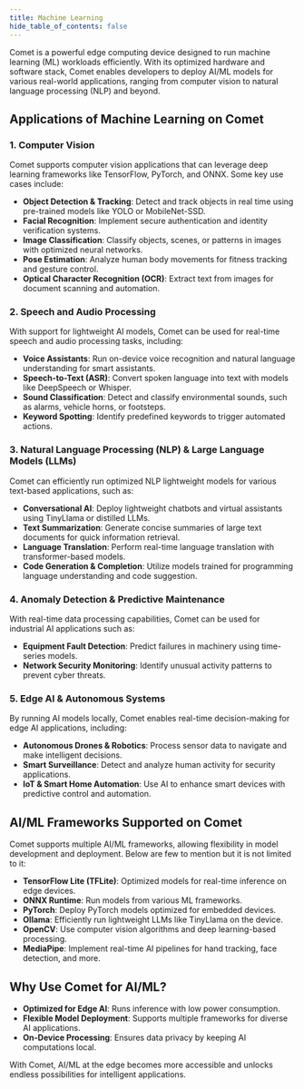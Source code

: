 ```yaml
---
title: Machine Learning 
hide_table_of_contents: false
---
```


Comet is a powerful edge computing device designed to run machine learning (ML) workloads efficiently. With its optimized hardware and software stack, Comet enables developers to deploy AI/ML models for various real-world applications, ranging from computer vision to natural language processing (NLP) and beyond.

## Applications of Machine Learning on Comet

### 1. **Computer Vision**
Comet supports computer vision applications that can leverage deep learning frameworks like TensorFlow, PyTorch, and ONNX. Some key use cases include:

- **Object Detection & Tracking**: Detect and track objects in real time using pre-trained models like YOLO or MobileNet-SSD.
- **Facial Recognition**: Implement secure authentication and identity verification systems.
- **Image Classification**: Classify objects, scenes, or patterns in images with optimized neural networks.
- **Pose Estimation**: Analyze human body movements for fitness tracking and gesture control.
- **Optical Character Recognition (OCR)**: Extract text from images for document scanning and automation.

### 2. **Speech and Audio Processing**
With support for lightweight AI models, Comet can be used for real-time speech and audio processing tasks, including:

- **Voice Assistants**: Run on-device voice recognition and natural language understanding for smart assistants.
- **Speech-to-Text (ASR)**: Convert spoken language into text with models like DeepSpeech or Whisper.
- **Sound Classification**: Detect and classify environmental sounds, such as alarms, vehicle horns, or footsteps.
- **Keyword Spotting**: Identify predefined keywords to trigger automated actions.

### 3. **Natural Language Processing (NLP) & Large Language Models (LLMs)**
Comet can efficiently run optimized NLP lightweight models for various text-based applications, such as:

- **Conversational AI**: Deploy lightweight chatbots and virtual assistants using TinyLlama or distilled LLMs.
- **Text Summarization**: Generate concise summaries of large text documents for quick information retrieval.
- **Language Translation**: Perform real-time language translation with transformer-based models.
- **Code Generation & Completion**: Utilize models trained for programming language understanding and code suggestion.

### 4. **Anomaly Detection & Predictive Maintenance**
With real-time data processing capabilities, Comet can be used for industrial AI applications such as:

- **Equipment Fault Detection**: Predict failures in machinery using time-series models.
- **Network Security Monitoring**: Identify unusual activity patterns to prevent cyber threats.

### 5. **Edge AI & Autonomous Systems**
By running AI models locally, Comet enables real-time decision-making for edge AI applications, including:

- **Autonomous Drones & Robotics**: Process sensor data to navigate and make intelligent decisions.
- **Smart Surveillance**: Detect and analyze human activity for security applications.
- **IoT & Smart Home Automation**: Use AI to enhance smart devices with predictive control and automation.

## AI/ML Frameworks Supported on Comet
Comet supports multiple AI/ML frameworks, allowing flexibility in model development and deployment. Below are few to mention but it is not limited to it:

- **TensorFlow Lite (TFLite)**: Optimized models for real-time inference on edge devices.
- **ONNX Runtime**: Run models from various ML frameworks.
- **PyTorch**: Deploy PyTorch models optimized for embedded devices.
- **Ollama**: Efficiently run lightweight LLMs like TinyLlama on the device.
- **OpenCV**: Use computer vision algorithms and deep learning-based processing.
- **MediaPipe**: Implement real-time AI pipelines for hand tracking, face detection, and more.

## Why Use Comet for AI/ML?
- **Optimized for Edge AI**: Runs inference with low power consumption.
- **Flexible Model Deployment**: Supports multiple frameworks for diverse AI applications.
- **On-Device Processing**: Ensures data privacy by keeping AI computations local.

With Comet, AI/ML at the edge becomes more accessible and unlocks endless possibilities for intelligent applications. 

